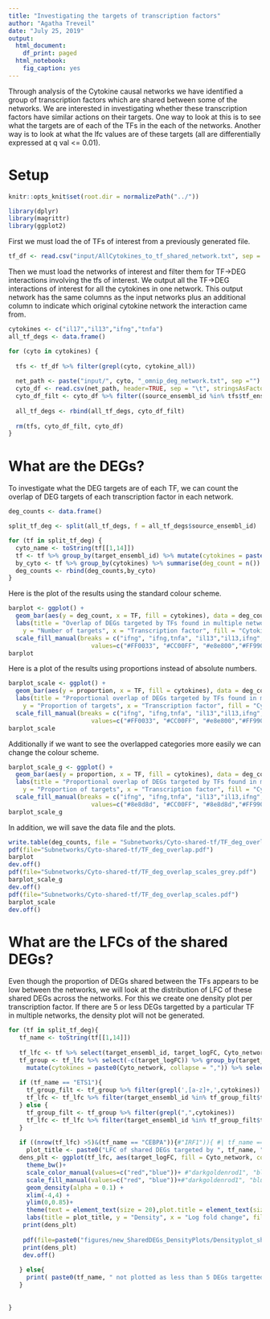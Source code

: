 ```yaml
---
title: "Investigating the targets of transcription factors"
author: "Agatha Treveil"
date: "July 25, 2019"
output:
  html_document:
    df_print: paged
  html_notebook:
    fig_caption: yes
---
```


Through analysis of the Cytokine causal networks we have identified a group of transcription factors which are shared between some of the networks. We are interested in investigating whether these transcription factors have similar actions on their targets. One way to look at this is to see what the targets are of each of the TFs in the each of the networks. Another way is to look at what the lfc values are of these targets (all are differentially expressed at q val <= 0.01). 


# Setup

```r

knitr::opts_knit$set(root.dir = normalizePath("../"))

library(dplyr)
library(magrittr)
library(ggplot2)

```

First we must load the of TFs of interest from a previously generated file.

```r
tf_df <- read.csv("input/AllCytokines_to_tf_shared_network.txt", sep = "\t", header = TRUE)
```


Then we must load the networks of interest and filter them for TF->DEG interactions involving the tfs of interest. We output all the TF->DEG interactions of interest for all the cytokines in one network. This output network has the same columns as the input networks plus an additional column to indicate which original cytokine network the interaction came from. 

```r
cytokines <- c("il17","il13","ifng","tnfa")
all_tf_degs <- data.frame()

for (cyto in cytokines) {
  
  tfs <- tf_df %>% filter(grepl(cyto, cytokine_all))
  
  net_path <- paste("input/", cyto, "_omnip_deg_network.txt", sep ="")
  cyto_df <- read.csv(net_path, header=TRUE, sep = "\t", stringsAsFactors = FALSE)
  cyto_df_filt <- cyto_df %>% filter((source_ensembl_id %in% tfs$tf_ensembl_id) & (level == "tf-target")) %>% mutate(Cyto_network = cyto)
  
  all_tf_degs <- rbind(all_tf_degs, cyto_df_filt)
  
  rm(tfs, cyto_df_filt, cyto_df)
}
```

# What are the DEGs?

To investigate what the DEG targets are of each TF, we can count the overlap of DEG targets of each transcription factor in each network. 
```r

deg_counts <- data.frame()

split_tf_deg <- split(all_tf_degs, f = all_tf_degs$source_ensembl_id)

for (tf in split_tf_deg) {
  cyto_name <- toString(tf[[1,14]])
  tf <- tf %>% group_by(target_ensembl_id) %>% mutate(cytokines = paste0(Cyto_network, collapse = ",")) %>% select(target_ensembl_id, cytokines) %>% unique()
  by_cyto <- tf %>% group_by(cytokines) %>% summarise(deg_count = n()) %>% mutate(TF = cyto_name) %>% mutate(proportion = deg_count/sum(deg_count))
  deg_counts <- rbind(deg_counts,by_cyto)
}

```

Here is the plot of the results using the standard colour scheme.
```r
barplot <- ggplot() + 
  geom_bar(aes(y = deg_count, x = TF, fill = cytokines), data = deg_counts, stat="identity") + 
  labs(title = "Overlap of DEGs targeted by TFs found in multiple networks", 
    y = "Number of targets", x = "Transcription factor", fill = "Cytokine networks") +
  scale_fill_manual(breaks = c("ifng", "ifng,tnfa", "il13","il13,ifng","il13,ifng,tnfa","il13,tnfa","il17","il17,ifng","tnfa"), 
                       values=c("#FF0033", "#CC00FF", "#e8e800","#FF9900","#663300","#339900","#8e8d8d","#cc6076","#3366FF"))
barplot
```


Here is a plot of the results using proportions instead of absolute numbers.
```r
barplot_scale <- ggplot() + 
  geom_bar(aes(y = proportion, x = TF, fill = cytokines), data = deg_counts, stat="identity") + 
  labs(title = "Proportional overlap of DEGs targeted by TFs found in multiple networks", 
    y = "Proportion of targets", x = "Transcription factor", fill = "Cytokine networks") +
  scale_fill_manual(breaks = c("ifng", "ifng,tnfa", "il13","il13,ifng","il13,ifng,tnfa","il13,tnfa","il17","il17,ifng","tnfa"), 
                       values=c("#FF0033", "#CC00FF", "#e8e800","#FF9900","#663300","#339900","#8e8d8d","#cc6076","#3366FF"))
barplot_scale
```

Additionally if we want to see the overlapped categories more easily we can change the colour scheme.

```r
barplot_scale_g <- ggplot() + 
  geom_bar(aes(y = proportion, x = TF, fill = cytokines), data = deg_counts, stat="identity") + 
  labs(title = "Proportional overlap of DEGs targeted by TFs found in multiple networks", 
    y = "Proportion of targets", x = "Transcription factor", fill = "Cytokine networks") +
  scale_fill_manual(breaks = c("ifng", "ifng,tnfa", "il13","il13,ifng","il13,ifng,tnfa","il13,tnfa","il17","il17,ifng","tnfa"), 
                       values=c("#8e8d8d", "#CC00FF", "#8e8d8d","#FF9900","#663300","#339900","#8e8d8d","#cc6076","#8e8d8d"))
barplot_scale_g

```
 In addition, we will save the data file and the plots.
 
```r
write.table(deg_counts, file = "Subnetworks/Cyto-shared-tf/TF_deg_overlap.txt", row.names = FALSE, sep ="\t", quote = FALSE)
pdf(file="Subnetworks/Cyto-shared-tf/TF_deg_overlap.pdf")
barplot
dev.off()
pdf(file="Subnetworks/Cyto-shared-tf/TF_deg_overlap_scales_grey.pdf")
barplot_scale_g
dev.off()
pdf(file="Subnetworks/Cyto-shared-tf/TF_deg_overlap_scales.pdf")
barplot_scale
dev.off()
```
 
# What are the LFCs of the shared DEGs?

Even though the proportion of DEGs shared between the TFs appears to be low between the networks, we will look at the distribution of LFC of these shared DEGs across the networks. For this we create one density plot per transcription factor. If there are 5 or less DEGs targetted by a particular TF in multiple networks, the density plot will not be generated.

```r

for (tf in split_tf_deg){
   tf_name <- toString(tf[[1,14]])
   
   tf_lfc <- tf %>% select(target_ensembl_id, target_logFC, Cyto_network)
   tf_group <- tf_lfc %>% select(-c(target_logFC)) %>% group_by(target_ensembl_id) %>%
     mutate(cytokines = paste0(Cyto_network, collapse = ",")) %>% select(-c(Cyto_network)) %>% unique()
   
   if (tf_name == "ETS1"){
     tf_group_filt <- tf_group %>% filter(grepl(',[a-z]+,',cytokines))
     tf_lfc <- tf_lfc %>% filter(target_ensembl_id %in% tf_group_filt$target_ensembl_id)
   } else {
     tf_group_filt <- tf_group %>% filter(grepl(",",cytokines))
     tf_lfc <- tf_lfc %>% filter(target_ensembl_id %in% tf_group_filt$target_ensembl_id)
   }
   
   if ((nrow(tf_lfc) >5)&(tf_name == "CEBPA")){#"IRF1")){ #| tf_name == "ETS1")){
     plot_title <- paste0("LFC of shared DEGs targeted by ", tf_name, " in different cytokine networks")
   dens_plt <- ggplot(tf_lfc, aes(target_logFC, fill = Cyto_network, colour = Cyto_network)) + 
     theme_bw()+
     scale_color_manual(values=c("red","blue"))+ #"darkgoldenrod1", "blue"))+
     scale_fill_manual(values=c("red", "blue"))+#"darkgoldenrod1", "blue")) +
     geom_density(alpha = 0.1) +
     xlim(-4,4) +
     ylim(0,0.85)+
     theme(text = element_text(size = 20),plot.title = element_text(size = 10)) +
     labs(title = plot_title, y = "Density", x = "Log fold change", fill = "Cytokine networks", colour = "Cytokine networks")
    print(dens_plt)
    
    pdf(file=paste0("figures/new_SharedDEGs_DensityPlots/Densityplot_sharedDEGs_lfc_", tf_name,".pdf"), height =5, width=7)
    print(dens_plt)
    dev.off()
    
   } else{
     print( paste0(tf_name, " not plotted as less than 5 DEGs targetted by it in multiple networks"))
   }
   
   
}


```





